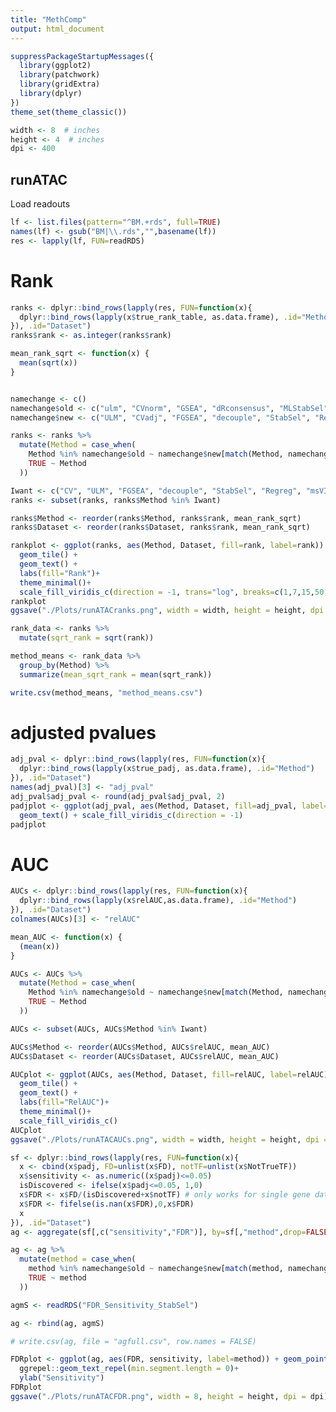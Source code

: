 ```yaml
---
title: "MethComp"
output: html_document
---
```


```r
suppressPackageStartupMessages({
  library(ggplot2)
  library(patchwork)
  library(gridExtra)
  library(dplyr)
})
theme_set(theme_classic())
```

```r
width <- 8  # inches
height <- 4  # inches
dpi <- 400
```

## runATAC

Load readouts

```r
lf <- list.files(pattern="^BM.+rds", full=TRUE) 
names(lf) <- gsub("BM|\\.rds","",basename(lf)) 
res <- lapply(lf, FUN=readRDS)
```

# Rank

```r
ranks <- dplyr::bind_rows(lapply(res, FUN=function(x){
  dplyr::bind_rows(lapply(x$true_rank_table, as.data.frame), .id="Method")
}), .id="Dataset")
ranks$rank <- as.integer(ranks$rank)

mean_rank_sqrt <- function(x) {
  mean(sqrt(x))
}


namechange <- c() 
namechange$old <- c("ulm", "CVnorm", "GSEA", "dRconsensus", "MLStabSel", "regreg")
namechange$new <- c("ULM", "CVadj", "FGSEA", "decouple", "StabSel", "Regreg")

ranks <- ranks %>% 
  mutate(Method = case_when(
    Method %in% namechange$old ~ namechange$new[match(Method, namechange$old)],
    TRUE ~ Method
  ))

Iwant <- c("CV", "ULM", "FGSEA", "decouple", "StabSel", "Regreg", "msVIPER", "VIPER", "ML")
ranks <- subset(ranks, ranks$Method %in% Iwant)

ranks$Method <- reorder(ranks$Method, ranks$rank, mean_rank_sqrt)
ranks$Dataset <- reorder(ranks$Dataset, ranks$rank, mean_rank_sqrt)

rankplot <- ggplot(ranks, aes(Method, Dataset, fill=rank, label=rank)) + 
  geom_tile() + 
  geom_text() + 
  labs(fill="Rank")+
  theme_minimal()+
  scale_fill_viridis_c(direction = -1, trans="log", breaks=c(1,7,15,50,400))
rankplot
ggsave("./Plots/runATACranks.png", width = width, height = height, dpi = dpi)
```

```r
rank_data <- ranks %>%
  mutate(sqrt_rank = sqrt(rank))

method_means <- rank_data %>%
  group_by(Method) %>%
  summarize(mean_sqrt_rank = mean(sqrt_rank))

write.csv(method_means, "method_means.csv")
```


# adjusted pvalues

```r
adj_pval <- dplyr::bind_rows(lapply(res, FUN=function(x){
  dplyr::bind_rows(lapply(x$true_padj, as.data.frame), .id="Method")
}), .id="Dataset")
names(adj_pval)[3] <- "adj_pval"
adj_pval$adj_pval <- round(adj_pval$adj_pval, 2)
padjplot <- ggplot(adj_pval, aes(Method, Dataset, fill=adj_pval, label=adj_pval)) + geom_tile() + 
  geom_text() + scale_fill_viridis_c(direction = -1)
padjplot
```

# AUC

```r
AUCs <- dplyr::bind_rows(lapply(res, FUN=function(x){
  dplyr::bind_rows(lapply(x$relAUC,as.data.frame), .id="Method")
}), .id="Dataset")
colnames(AUCs)[3] <- "relAUC"

mean_AUC <- function(x) {
  (mean(x))
}

AUCs <- AUCs %>% 
  mutate(Method = case_when(
    Method %in% namechange$old ~ namechange$new[match(Method, namechange$old)],
    TRUE ~ Method
  ))

AUCs <- subset(AUCs, AUCs$Method %in% Iwant)

AUCs$Method <- reorder(AUCs$Method, AUCs$relAUC, mean_AUC)
AUCs$Dataset <- reorder(AUCs$Dataset, AUCs$relAUC, mean_AUC)

AUCplot <- ggplot(AUCs, aes(Method, Dataset, fill=relAUC, label=relAUC)) + 
  geom_tile() + 
  geom_text() + 
  labs(fill="RelAUC")+
  theme_minimal()+
  scale_fill_viridis_c()
AUCplot
ggsave("./Plots/runATACAUCs.png", width = width, height = height, dpi = dpi)
```


```r
sf <- dplyr::bind_rows(lapply(res, FUN=function(x){
  x <- cbind(x$padj, FD=unlist(x$FD), notTF=unlist(x$NotTrueTF))
  x$sensitivity <- as.numeric((x$padj)<=0.05)
  isDiscovered <- ifelse(x$padj<=0.05, 1,0)
  x$FDR <- x$FD/(isDiscovered+x$notTF) # only works for single gene datasets
  x$FDR <- fifelse(is.nan(x$FDR),0,x$FDR)
  x
}), .id="Dataset")
ag <- aggregate(sf[,c("sensitivity","FDR")], by=sf[,"method",drop=FALSE], FUN=mean)

ag <- ag %>% 
  mutate(method = case_when(
    method %in% namechange$old ~ namechange$new[match(method, namechange$old)],
    TRUE ~ method
  ))

agmS <- readRDS("FDR_Sensitivity_StabSel")

ag <- rbind(ag, agmS)

# write.csv(ag, file = "agfull.csv", row.names = FALSE)

FDRplot <- ggplot(ag, aes(FDR, sensitivity, label=method)) + geom_point() +
  ggrepel::geom_text_repel(min.segment.length = 0)+
  ylab("Sensitivity")
FDRplot
ggsave("./Plots/runATACFDR.png", width = 8, height = height, dpi = dpi)
```
